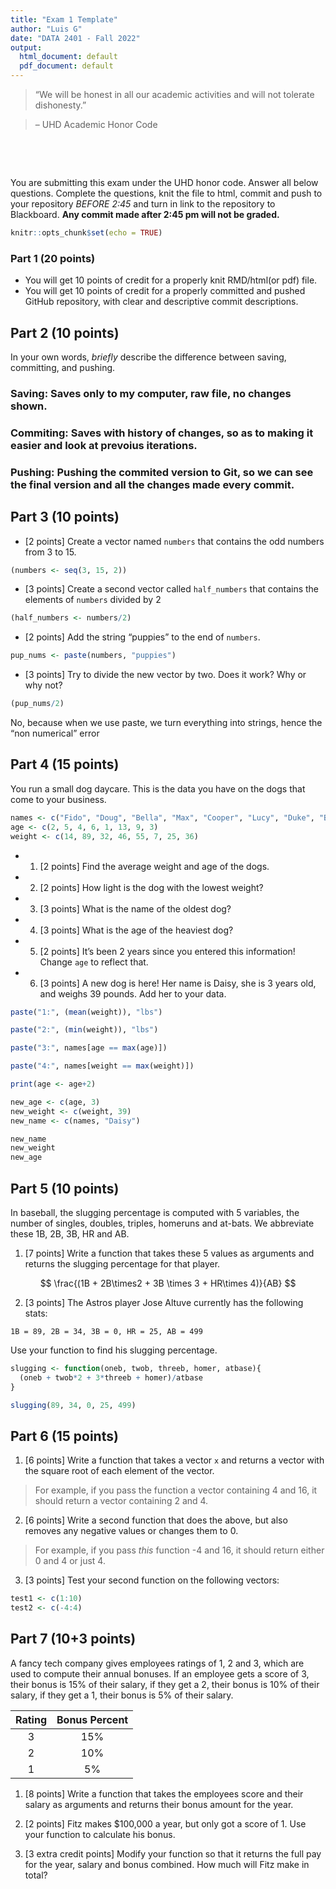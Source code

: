 ```yaml
---
title: "Exam 1 Template"
author: "Luis G"
date: "DATA 2401 - Fall 2022"
output:
  html_document: default
  pdf_document: default
---
```




> “We will be honest in all our academic activities and will not tolerate dishonesty.” 

> – UHD Academic Honor Code


&nbsp;

&nbsp;

You are submitting this exam under the UHD honor code. Answer all below questions. Complete the questions, knit the file to html, commit and push to your repository *BEFORE 2:45* and turn in link to the repository to Blackboard. __Any commit made after 2:45 pm will not be graded.__ 

\newpage 

```r
knitr::opts_chunk$set(echo = TRUE)
```




### Part 1 (20 points)

* You will get 10 points of credit for a properly knit RMD/html(or pdf) file.
* You will get 10 points of credit for a properly committed and pushed GitHub repository, with clear and descriptive commit descriptions. 

## Part 2 (10 points)

In your own words, *briefly* describe the difference between saving, committing, and pushing.

### Saving: Saves only to my computer, raw file, no changes shown.
### Commiting: Saves with history of changes, so as to making it easier and look at prevoius iterations.
### Pushing: Pushing the commited version to Git, so we can see the final version and all the changes made every commit.

## Part 3 (10 points)

* [2 points] Create a vector named `numbers` that contains the odd numbers from 3 to 15. 
```r
(numbers <- seq(3, 15, 2))

```

* [3 points] Create a second vector called `half_numbers` that contains the elements of `numbers` divided by 2
```r
(half_numbers <- numbers/2)
```

* [2 points] Add the string "puppies" to the end of `numbers`. 
```r
pup_nums <- paste(numbers, "puppies")
```

* [3 points] Try to divide the new vector by two. Does it work? Why or why not? 

```r
(pup_nums/2)
```
No, because when we use paste, we turn everything into strings, hence the "non numerical" error

## Part 4 (15 points)

You run a small dog daycare. This is the data you have on the dogs that come to your business.

```r
names <- c("Fido", "Doug", "Bella", "Max", "Cooper", "Lucy", "Duke", "Barkley")
age <- c(2, 5, 4, 6, 1, 13, 9, 3)
weight <- c(14, 89, 32, 46, 55, 7, 25, 36)
```

* 1. [2 points] Find the average weight and age of the dogs.
* 2. [2 points] How light is the dog with the lowest weight?
* 3. [3 points] What is the name of the oldest dog?
* 4. [3 points] What is the age of the heaviest dog?
* 5. [2 points] It's been 2 years since you entered this information! Change `age` to reflect that. 
* 6. [3 points] A new dog is here! Her name is Daisy, she is 3 years old, and weighs 39 pounds. Add her to your data. 

```r
paste("1:", (mean(weight)), "lbs")

paste("2:", (min(weight)), "lbs")

paste("3:", names[age == max(age)])

paste("4:", names[weight == max(weight)])

print(age <- age+2)

new_age <- c(age, 3)
new_weight <- c(weight, 39)
new_name <- c(names, "Daisy")

new_name
new_weight
new_age
```


## Part 5 (10 points)

In baseball, the slugging percentage is computed with 5 variables, the number of singles, doubles, triples, homeruns and at-bats. We abbreviate these 1B, 2B, 3B, HR and AB. 

1. [7 points] Write a function that takes these 5 values as arguments and returns the slugging percentage for that player. 

$$  \frac{(1B + 2B\times2 + 3B \times 3 + HR\times 4)}{AB} $$

2. [3 points] The Astros player Jose Altuve currently has the following stats: 

`1B = 89, 2B = 34, 3B = 0, HR = 25, AB = 499 `

Use your function to find his slugging percentage. 
```r

slugging <- function(oneb, twob, threeb, homer, atbase){
  (oneb + twob*2 + 3*threeb + homer)/atbase
}

slugging(89, 34, 0, 25, 499)
```


## Part 6 (15 points)

1. [6 points] Write a function that takes a vector `x` and returns a vector with the square root of each element of the vector. 

> For example, if you pass the function a vector containing 4 and 16, it should return a vector containing 2 and 4. 

2. [6 points] Write a second function that does the above, but also removes any negative values or changes them to 0.

> For example, if you pass *this* function -4 and 16, it should return either 0 and 4 or just 4.

3. [3 points] Test your second function on the following vectors:

```r
test1 <- c(1:10)
test2 <- c(-4:4)
```


## Part 7 (10+3 points)

A fancy tech company gives employees ratings of 1, 2 and 3, which are used to compute their annual bonuses. If an employee gets a score of 3, their bonus is 15% of their salary, if they get a 2, their bonus is 10% of their salary, if they get a 1, their bonus is 5% of their salary. 

Rating | Bonus Percent
:-----:|:-----:
3|15%
2|10%
1|5%

1. [8 points] Write a function that takes the employees score and their salary as arguments and returns their bonus amount for the year. 

2. [2 points] Fitz makes $100,000 a year, but only got a score of 1. Use your function to calculate his bonus.

3. [3 extra credit points] Modify your function so that it returns the full pay for the year, salary and bonus combined. How much will Fitz make in total?
